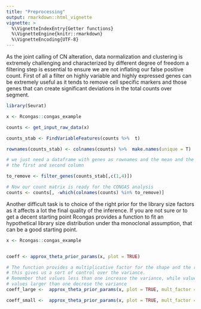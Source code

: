 ```yaml
---
title: "Preprocessing"
output: rmarkdown::html_vignette
vignette: >
  %\VignetteIndexEntry{Getter functions}
  %\VignetteEngine{knitr::rmarkdown}
  %\VignetteEncoding{UTF-8}
---
```


As the joint calling of CN alteration, data normalization and clustering is extremely challenging and characterized by different degree of freedom a filtering step is essential to ensure we are not inflating our false positive count.
First of all a filter on highly variable and highly expressed genes can be extremely useful as it tends to remove cell specific markers and those genes that can create significant deviations in the total counts over segment.

```r
library(Seurat)

x <- Rcongas::congas_example

counts <- get_input_raw_data(x)

counts_stab <- FindVariableFeatures(counts %>%  t)

rownames(counts_stab) <- colnames(counts) %>%  make.names(unique = T)

# we just need a dataframe with genes as rownames and the mean and the variance respectively on
# the first and second column 

to_remove <- filter_genes(counts_stab[,c(1,4)])

# Now our count matrix is ready for the CONGAS analysis 
counts <- counts[, -which(colnames(counts) %in% to_remove)]


```

Another difficult task is to choice of the right prior for the library size factors as it affects a lot the final quality of the inference. If you are not sure or to get a decent starting point Rcongas provides a function to fit an hypothetical library size distribution under tha monoclonal assumption, that can be a good starting point.

```r

x <- Rcongas::congas_example


coeff <- approx_theta_prior_params(x, plot = TRUE)

# The function provides a multiplicative factor for the shape and the rate, 
# this gives us a sort of control over the variance.
# Remember that values less than one increase the variance, while values 
# values larger than one decrese the variance
coeff_large <-  approx_theta_prior_params(x, plot = TRUE, mult_factor = 1/2)

coeff_small <-  approx_theta_prior_params(x, plot = TRUE, mult_factor = 2)

```

